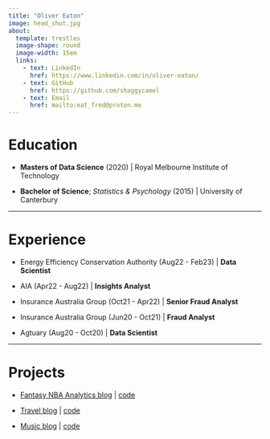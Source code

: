 ```yaml
---
title: "Oliver Eaton"
image: head_shot.jpg
about: 
  template: trestles
  image-shape: round
  image-width: 15em
  links:
    - text: LinkedIn
      href: https://www.linkedin.com/in/oliver-eaton/
    - text: GitHub
      href: https://github.com/shaggycamel
    - text: Email
      href: mailto:eat_fred@proton.me
---
```


# Education

-   **Masters of Data Science** (2020) \| Royal Melbourne Institute of Technology

-   **Bachelor of Science**; *Statistics & Psychology* (2015) \| University of Canterbury

------------------------------------------------------------------------

# Experience

-   Energy Efficiency Conservation Authority (Aug22 - Feb23) \| **Data Scientist**

-   AIA (Apr22 - Aug22) \| **Insights Analyst**

-   Insurance Australia Group (Oct21 - Apr22) \| **Senior Fraud Analyst**

-   Insurance Australia Group (Jun20 - Oct21) \| **Fraud Analyst**

-   Agtuary (Aug20 - Oct20) \| **Data Scientist**

------------------------------------------------------------------------

# Projects

-   [Fantasy NBA Analytics blog](https://shaggycamel.quarto.pub/fantasy-2023/) \| [code](https://github.com/shaggycamel/fantasy_basketball)

-   [Travel blog](https://shaggycamel-travelblog.netlify.app/) \| [code](https://github.com/shaggycamel/travel_blog)

-   [Music blog](https://shaggycamel.quarto.pub/freds_music_blog/) \| [code](https://github.com/shaggycamel/music_blog)
